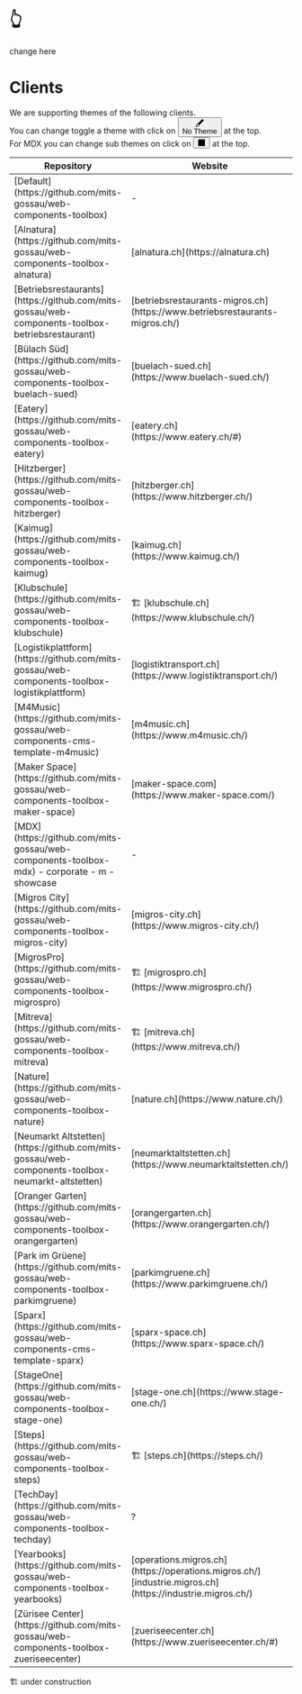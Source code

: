 
<Meta title="Clients" />

<style>
  {`
    .button-theme-toggle {
      background: transparent;
      border: none;
      border-radius: 4px;
      color: #333;
      font-size: 13px;
      font-weight: bold;
      height: 28px;
      -webkit-box-pack: center;
      justify-content: center;
      margin-top: 6px;
      padding: 8px 7px;
      background-color: rgba(2,156,253,0.07);
      color: #FF6600;
      display: inline-flex;
      -webkit-box-align: center;
      -ms-flex-align: center;
      align-items: center;
      position: relative;
      top: 2px;
    }
    .button-theme-toggle svg {
      width: 14px;
      display: inline-block;
      shape-rendering: inherit;
      vertical-align: middle;
      fill: currentColor;
    }
    .button-theme-label {
      display: inline-block;
      -webkit-text-decoration: none;
      text-decoration: none;
      padding: 10px;
      font-weight: 700;
      font-size: 13px;
      line-height: 1;
      height: 40px;
      border: none;
      border-top: 3px solid transparent;
      border-bottom: 3px solid transparent;
      background: transparent;
    }
    .button-sub-theme-toggle {
      align-items: center;
      background: transparent;
      border: none;
      border-radius: 4px;
      color: inherit;
      display: inline-flex;
      font-size: 13px;
      font-weight: bold;
      height: 28px;
      justify-content: center;
      margin-top: 6px;
      padding: 8px 7px;
      position: relative;
      top: 2px;
    }
    .button-sub-theme-toggle svg {
      width: 14px;
      display: inline-block;
      shape-rendering: inherit;
      vertical-align: middle;
      fill: currentColor;
    }
  `}
</style>

# 👆 
change here

# Clients

We are supporting themes of the following clients.  
You can change toggle a theme with click on <button type="button" className="button-theme-toggle" title="CSS custom properties themes"><svg viewBox="0 0 14 14" width="14px" height="14px"><path fillRule="evenodd" d="M11.8535.1464a.5.5 0 0 0-.7071 0L2.9827 8.3102a2.2396 2.2396 0 0 0-1.0737.599C.6772 10.141.2402 11.903.0852 12.9978 0 13.5998 0 14.0002 0 14.0002s.4004 0 1.0023-.0853c1.095-.155 2.8569-.5919 4.0887-1.8237.307-.307.5067-.6806.5992-1.0743l8.1633-8.1633a.5.5 0 0 0 0-.7071l-2-2Zm-6.253 9.546L6.543 8.75l-1.293-1.2929-.9424.9424a2.242 2.242 0 0 1 .7835.5097c.23.2302.4.4977.5095.7831ZM7.25 8.0428 12.7929 2.5 11.5 1.2071 5.957 6.75 7.25 8.0429ZM4.3839 9.6163c.4881.4882.4881 1.2796 0 1.7678-.7665.7664-1.832 1.1845-2.7791 1.403a8.6972 8.6972 0 0 1-.49.0982 8.7151 8.7151 0 0 1 .0982-.4899c.2186-.9471.6367-2.0126 1.403-2.779.4882-.4882 1.2797-.4882 1.7679 0Z"></path></svg><div title="Theme" className="button-theme-label">No Theme</div></button> at the top.  
For MDX you can change sub themes on click on <button type="button" title="Change the theme of the preview" className="button-sub-theme-toggle"><svg viewBox="0 0 14 14" width="14px" height="14px"><path fillRule="evenodd" d="M6.25 4.25a1.25 1.25 0 1 1-2.5 0 1.25 1.25 0 0 1 2.5 0Zm-.5 0a.75.75 0 1 1-1.5 0 .75.75 0 0 1 1.5 0Z"></path><path fillRule="evenodd" d="M13 1.5v11a.5.5 0 0 1-.5.5h-11a.5.5 0 0 1-.5-.5v-11c0-.27.22-.5.5-.5h11c.28 0 .5.23.5.5ZM2 9.3V2h10v5.3L9.85 5.15a.5.5 0 0 0-.7 0L6.5 7.8 5.35 6.65a.5.5 0 0 0-.7 0L2 9.3Zm7.5-3.1L12 8.7V12H2v-1.3l3-3 3.15 3.15a.5.5 0 0 0 .7-.71L7.21 8.5 9.5 6.21Z"></path></svg></button> at the top.

<table>
  <thead>
    <tr>
      <th>Repository</th>
      <th>Website</th>
    </tr>
  </thead>
  <tbody>
    <tr>
      <td>[Default](https://github.com/mits-gossau/web-components-toolbox)</td>
      <td> - </td>
    </tr>
    <tr>
      <td>[Alnatura](https://github.com/mits-gossau/web-components-toolbox-alnatura)</td>
      <td>[alnatura.ch](https://alnatura.ch)</td>
    </tr>
    <tr>
      <td>[Betriebsrestaurants](https://github.com/mits-gossau/web-components-toolbox-betriebsrestaurant)</td>
      <td>[betriebsrestaurants-migros.ch](https://www.betriebsrestaurants-migros.ch/)</td>
    </tr>
    <tr>
      <td>[Bülach Süd](https://github.com/mits-gossau/web-components-toolbox-buelach-sued)</td>
      <td>[buelach-sued.ch](https://www.buelach-sued.ch/)</td>
    </tr>
    <tr>
      <td>[Eatery](https://github.com/mits-gossau/web-components-toolbox-eatery)</td>
      <td>[eatery.ch](https://www.eatery.ch/#)</td>
    </tr>
    <tr>
      <td>[Hitzberger](https://github.com/mits-gossau/web-components-toolbox-hitzberger)</td>
      <td>[hitzberger.ch](https://www.hitzberger.ch/)</td>
    </tr>
    <tr>
      <td>[Kaimug](https://github.com/mits-gossau/web-components-toolbox-kaimug)</td>
      <td>[kaimug.ch](https://www.kaimug.ch/)</td>
    </tr>
    <tr>
      <td>[Klubschule](https://github.com/mits-gossau/web-components-toolbox-klubschule)</td>
      <td>🏗️ [klubschule.ch](https://www.klubschule.ch/)</td>
    </tr>
    <tr>
      <td>[Logistikplattform](https://github.com/mits-gossau/web-components-toolbox-logistikplattform)</td>
      <td>[logistiktransport.ch](https://www.logistiktransport.ch/)</td>
    </tr>
    <tr>
      <td>[M4Music](https://github.com/mits-gossau/web-components-cms-template-m4music)</td>
      <td>[m4music.ch](https://www.m4music.ch/)</td>
    </tr>
    <tr>
      <td>[Maker Space](https://github.com/mits-gossau/web-components-toolbox-maker-space)</td>
      <td>[maker-space.com](https://www.maker-space.com/)</td>
    </tr>
    <tr>
      <td>
        [MDX](https://github.com/mits-gossau/web-components-toolbox-mdx)  
        - corporate
        - m
        - showcase
      </td>
      <td> - </td>
    </tr>
    <tr>
      <td>[Migros City](https://github.com/mits-gossau/web-components-toolbox-migros-city)</td>
      <td>[migros-city.ch](https://www.migros-city.ch/)</td>
    </tr>
    <tr>
      <td>[MigrosPro](https://github.com/mits-gossau/web-components-toolbox-migrospro)</td>
      <td>🏗️ [migrospro.ch](https://www.migrospro.ch/)</td>
    </tr>
    <tr>
      <td>[Mitreva](https://github.com/mits-gossau/web-components-toolbox-mitreva)</td>
      <td>🏗️ [mitreva.ch](https://www.mitreva.ch/)</td>
    </tr>
    <tr>
      <td>[Nature](https://github.com/mits-gossau/web-components-toolbox-nature)</td>
      <td>[nature.ch](https://www.nature.ch/)</td>
    </tr>
    <tr>
      <td>[Neumarkt Altstetten](https://github.com/mits-gossau/web-components-toolbox-neumarkt-altstetten)</td>
      <td>[neumarktaltstetten.ch](https://www.neumarktaltstetten.ch/)</td>
    </tr>
    <tr>
      <td>[Oranger Garten](https://github.com/mits-gossau/web-components-toolbox-orangergarten)</td>
      <td>[orangergarten.ch](https://www.orangergarten.ch/)</td>
    </tr>
    <tr>
      <td>[Park im Grüene](https://github.com/mits-gossau/web-components-toolbox-parkimgruene)</td>
      <td>[parkimgruene.ch](https://www.parkimgruene.ch/)</td>
    </tr>
    <tr>
      <td>[Sparx](https://github.com/mits-gossau/web-components-cms-template-sparx)</td>
      <td>[sparx-space.ch](https://www.sparx-space.ch/)</td>
    </tr>
    <tr>
      <td>[StageOne](https://github.com/mits-gossau/web-components-toolbox-stage-one)</td>
      <td>[stage-one.ch](https://www.stage-one.ch/)</td>
    </tr>
    <tr>
      <td>[Steps](https://github.com/mits-gossau/web-components-toolbox-steps)</td>
      <td>🏗️ [steps.ch](https://steps.ch/)</td>
    </tr>
    <tr>
      <td>[TechDay](https://github.com/mits-gossau/web-components-toolbox-techday)</td>
      <td> ? </td>
    </tr>
    <tr>
      <td>[Yearbooks](https://github.com/mits-gossau/web-components-toolbox-yearbooks)</td>
      <td>
        [operations.migros.ch](https://operations.migros.ch/)  
        [industrie.migros.ch](https://industrie.migros.ch/)
      </td>
    </tr>
    <tr>
      <td>[Zürisee Center](https://github.com/mits-gossau/web-components-toolbox-zueriseecenter)</td>
      <td>[zueriseecenter.ch](https://www.zueriseecenter.ch/#)</td>
    </tr>
  </tbody>
</table>

🏗️ under construction

